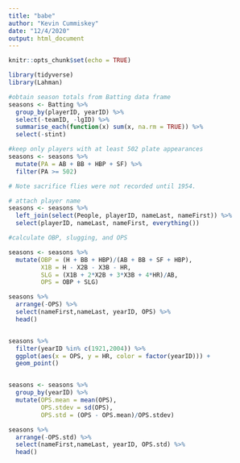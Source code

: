 ```yaml
---
title: "babe"
author: "Kevin Cummiskey"
date: "12/4/2020"
output: html_document
---
```


```r
knitr::opts_chunk$set(echo = TRUE)

library(tidyverse)
library(Lahman)

#obtain season totals from Batting data frame
seasons <- Batting %>% 
  group_by(playerID, yearID) %>% 
  select(-teamID, -lgID) %>% 
  summarise_each(function(x) sum(x, na.rm = TRUE)) %>% 
  select(-stint)

#keep only players with at least 502 plate appearances
seasons <- seasons %>% 
  mutate(PA = AB + BB + HBP + SF) %>% 
  filter(PA >= 502)

# Note sacrifice flies were not recorded until 1954.

# attach player name
seasons <- seasons %>% 
  left_join(select(People, playerID, nameLast, nameFirst)) %>% 
  select(playerID, nameLast, nameFirst, everything())

```


```r
#calculate OBP, slugging, and OPS

seasons <- seasons %>% 
  mutate(OBP = (H + BB + HBP)/(AB + BB + SF + HBP),
         X1B = H - X2B - X3B - HR,
         SLG = (X1B + 2*X2B + 3*X3B + 4*HR)/AB,
         OPS = OBP + SLG)

seasons %>% 
  arrange(-OPS) %>% 
  select(nameFirst,nameLast, yearID, OPS) %>% 
  head()


seasons %>% 
  filter(yearID %in% c(1921,2004)) %>%
  ggplot(aes(x = OPS, y = HR, color = factor(yearID))) +
  geom_point()


seasons <- seasons %>% 
  group_by(yearID) %>% 
  mutate(OPS.mean = mean(OPS),
         OPS.stdev = sd(OPS),
         OPS.std = (OPS - OPS.mean)/OPS.stdev)

seasons %>% 
  arrange(-OPS.std) %>% 
  select(nameFirst,nameLast, yearID, OPS.std) %>% 
  head()
  
```


